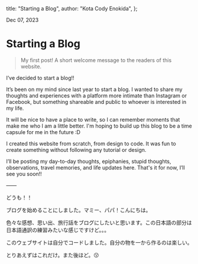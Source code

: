 
  title: "Starting a Blog",
  author: "Kota Cody Enokida",
};

Dec 07, 2023

# Starting a Blog

<BlockQuote>
  My first post! A short welcome message to the readers of this website.
</BlockQuote>

<HeroImage
  src="/posts/starting-a-blog/pacifica.jpeg"
  alt="Panoramic shot of Pacifica, CA"
  caption="Mori Point in Pacifica, CA"
/>

I’ve decided to start a blog!!

It’s been on my mind since last year to start a blog. I wanted to share my thoughts and experiences with a platform more intimate than Instagram or Facebook, but something shareable and public to whoever is interested in my life.

It will be nice to have a place to write, so I can remember moments that make me who I am a little better. I'm hoping to build up this blog to be a time capsule for me in the future :D

I created this website from scratch, from design to code. It was fun to create something without following any tutorial or design.

I’ll be posting my day-to-day thoughts, epiphanies, stupid thoughts, observations, travel memories, and life updates here. That's it for now, I’ll see you soon!!

——

どうも！！

ブログを始めることにしました。マミー、パパ！こんにちは。

色々な感想、思い出、旅行話をブログにしたいと思います。この日本語の部分は日本語通訳の練習みたいな感じですけど。。。

このウェブサイトは自分でコードしました。自分の物を一から作るのは楽しい。

とりあえずはこれだけ。また後ほど。😗
